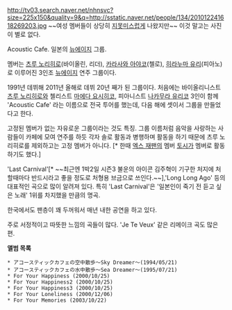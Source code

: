 http://tv03.search.naver.net/nhnsvc?size=225x150&quality=9&q=http://sstatic.naver.net/people/134/201012241618269203.jpg
~~여성 멤버들이 상당히 [[지못미]]스럽게 나왔지만~~ 이것 말고는 사진이 별로 없다.

Acoustic Cafe. 일본의 [[뉴에이지]] 그룹.

멤버는 [[츠루 노리히로]](바이올린, 리더), [[카라사와 아야코]](첼로), [[히라누마 유리]](피아노)로 이루어진 3인조 [[뉴에이지]] 연주 그룹이다.

1991년 데뷔해 2011년 올해로 데뷔 20년 째가 된 그룹이다. 처음에는 바이올리니스트 [[츠루 노리히로]]와 첼리스트 [[마에다 요시히코]], 피아니스트 [[나카무라 유리코]] 3인이 함께 'Acoustic Cafe' 라는 이름으로 전국 투어를 했는데, 다음 해에 셋이서 그룹을 만들었다고 한다.

고정된 멤버가 없는 자유로운 그룹이라는 것도 특징. 그룹 이름처럼 음악을 사랑하는 사람들이 카페에 모여 연주를 하듯 각자 솔로 활동과 병행하며 활동을 하기 때문에 츠루 노리히로를 제외하고는 고정 멤버가 아니다. [* 한때 [[엑스 재팬]]의 멤버 [[토시]]가 멤버로 활동하기도 했다.]

'Last Carnival'[* ~~최근엔 1박2일 시즌3 불운의 아이콘 김주혁이 기구한 처지에 처할때마다 반드시라고 좋을 정도로 처형용 브금으로 쓰인다.~~],'Long Long Ago' 등의 대표적인 곡으로 많이 알려져 있다. 특히 'Last Carnival'은 '일본인이 죽기 전 듣고 싶은 노래' 1위를 차지했을 만큼의 명곡.

한국에서도 팬층이 꽤 두꺼워서 매년 내한 공연을 하고 있다. 

주로 서정적이고 따뜻한 느낌의 곡들이 많다. 'Je Te Veux' 같은 리메이크 곡도 많은 편.


''' 앨범 목록 '''
 * アコースティックカフェの空中散歩～Sky Dreamer～(1994/05/21)
 * アコースティックカフェの水中散歩～Sea Dreamer～(1995/07/21)
 * For Your Happiness (2000/10/25)
 * For Your Happiness2 (2000/10/25)
 * For Your Happiness3 (2000/10/25)
 * For Your Loneliness (2000/12/06)
 * For Your Memories (2003/10/22)


